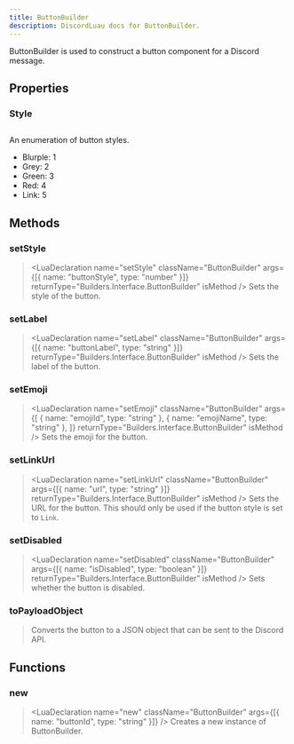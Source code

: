 ```yaml
---
title: ButtonBuilder
description: DiscordLuau docs for ButtonBuilder.
---
```


[//]: # "This file was automatically compiled through the Generator luau code under this repository"
[//]: # "if you want to edit the documentation of discord-luau, please write changes"
[//]: # "to the discord-luau repository itself, we extract the comments from discord-luau and translate"
[//]: # "them into markdown files that Nextra can interpret!"
[//]: # "----- DOCUMENT IMPORTS ----- "


[//]: # "----- DOCUMENT DESCRIPTION ----- "

ButtonBuilder is used to construct a button component for a Discord message.

[//]: # "----- DOCUMENT PROPERTIES ----- "

## Properties

### Style

## <LuaProperty name="ButtonBuilder.Style" type="table" />

An enumeration of button styles.

- Blurple: 1
- Grey: 2
- Green: 3
- Red: 4
- Link: 5

[//]: # "----- DOCUMENT METHODS ----- "

## Methods

### setStyle

> <LuaDeclaration
> 	name="setStyle"
> 	className="ButtonBuilder"
> 	args={[{ name: "buttonStyle", type: "number" }]}
> 	returnType="Builders.Interface.ButtonBuilder"
> 	isMethod
> />
> Sets the style of the button.

### setLabel

> <LuaDeclaration
> 	name="setLabel"
> 	className="ButtonBuilder"
> 	args={[{ name: "buttonLabel", type: "string" }]}
> 	returnType="Builders.Interface.ButtonBuilder"
> 	isMethod
> />
> Sets the label of the button.

### setEmoji

> <LuaDeclaration
> 	name="setEmoji"
> 	className="ButtonBuilder"
> 	args={[
> 		{ name: "emojiId", type: "string" },
> 		{ name: "emojiName", type: "string" },
> 	]}
> 	returnType="Builders.Interface.ButtonBuilder"
> 	isMethod
> />
> Sets the emoji for the button.

### setLinkUrl

> <LuaDeclaration
> 	name="setLinkUrl"
> 	className="ButtonBuilder"
> 	args={[{ name: "url", type: "string" }]}
> 	returnType="Builders.Interface.ButtonBuilder"
> 	isMethod
> />
> Sets the URL for the button. This should only be used if the button style is set
> to `Link`.

### setDisabled

> <LuaDeclaration
> 	name="setDisabled"
> 	className="ButtonBuilder"
> 	args={[{ name: "isDisabled", type: "boolean" }]}
> 	returnType="Builders.Interface.ButtonBuilder"
> 	isMethod
> />
> Sets whether the button is disabled.

### toPayloadObject

> <LuaDeclaration
> 	name="toPayloadObject"
> 	className="ButtonBuilder"
> 	args={[]}
> 	returnType="Network.Resolvable"
> 	isMethod
> />
> Converts the button to a JSON object that can be sent to the Discord API.

[//]: # "----- DOCUMENT FUNCTIONS ----- "

## Functions

### new

> <LuaDeclaration
> 	name="new"
> 	className="ButtonBuilder"
> 	args={[{ name: "buttonId", type: "string" }]}
> />
> Creates a new instance of ButtonBuilder.
